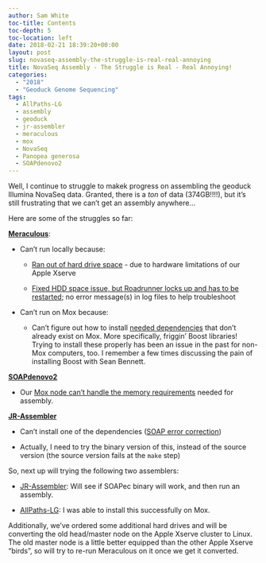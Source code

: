 ```yaml
---
author: Sam White
toc-title: Contents
toc-depth: 5
toc-location: left
date: 2018-02-21 18:39:20+00:00
layout: post
slug: novaseq-assembly-the-struggle-is-real-real-annoying
title: NovaSeq Assembly - The Struggle is Real - Real Annoying!
categories:
  - "2018"
  - "Geoduck Genome Sequencing"
tags:
  - AllPaths-LG
  - assembly
  - geoduck
  - jr-assembler
  - meraculous
  - mox
  - NovaSeq
  - Panopea generosa
  - SOAPdenovo2
---
```


Well, I continue to struggle to makek progress on assembling the geoduck Illumina NovaSeq data. Granted, there is a _ton_ of data (374GB!!!!), but it's still frustrating that we can't get an assembly anywhere...

Here are some of the struggles so far:

**[Meraculous](https://1ofdmq2n8tc36m6i46scovo2e.wpengine.netdna-cdn.com/wp-content/uploads/2014/12/Manual.pdf)**:





  * Can't run locally because:



    * [Ran out of hard drive space](https://robertslab.github.io/sams-notebook/posts/2018/2018-02-05-novaseq-assembly-trimmed-geoduck-novaseq-with-meraculous/) - due to hardware limitations of our Apple Xserve


    * [Fixed HDD space issue, but Roadrunner locks up and has to be restarted](https://robertslab.github.io/sams-notebook/posts/2018/2018-02-05-novaseq-assembly-trimmed-geoduck-novaseq-with-meraculous/); no error message(s) in log files to help troubleshoot




  * Can't run on Mox because:



    * Can't figure out how to install [needed dependencies](https://1ofdmq2n8tc36m6i46scovo2e.wpengine.netdna-cdn.com/wp-content/uploads/2014/12/Manual.pdf) that don't already exist on Mox. More specifically, friggin' Boost libraries! Trying to install these properly has been an issue in the past for non-Mox computers, too. I remember a few times discussing the pain of installing Boost with Sean Bennett.





**[SOAPdenovo2](https://soap.genomics.org.cn/soapdenovo.html)**





  * Our [Mox node can't handle the memory requirements](https://robertslab.github.io/sams-notebook/posts/2018/2018-02-19-assembly-geoduck-illumina-novaseq-soapdenovo2-on-mox-fail/) needed for assembly.



**[JR-Assembler](https://jr-assembler.iis.sinica.edu.tw/index.htm)**





  * Can't install one of the dependencies ([SOAP error correction](https://sourceforge.net/projects/soapdenovo2/files/ErrorCorrection/))


  * Actually, I need to try the binary version of this, instead of the source version (the source version fails at the `make` step)



So, next up will trying the following two assemblers:



  * [JR-Assembler](https://jr-assembler.iis.sinica.edu.tw/index.htm): Will see if SOAPec binary will work, and then run an assembly.


  * [AllPaths-LG](ftp://ftp.broadinstitute.org/pub/crd/ALLPATHS/Release-LG/AllPaths-LG_Manual.pdf): I was able to install this successfully on Mox.



Additionally, we've ordered some additional hard drives and will be converting the old head/master node on the Apple Xserve cluster to Linux. The old master node is a little better equipped than the other Apple Xserve "birds", so will try to re-run Meraculous on it once we get it converted.
